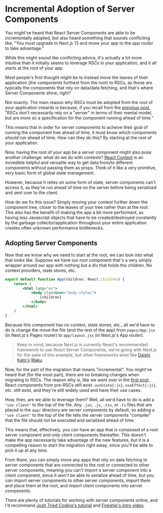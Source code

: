 
# Incremental Adoption of Server Components

You might've heard that React Server Components are able to be incrementally adopted, but also heard something that sounds conflicting like, "You must upgrade to Next.js 13 and move your app to the _app router_ to take advantage."

While this might sound like conflicting advice, it's actually a lot more intuitive than it initially seems to leverage RSCs in your application, and it all starts at the root of your app.

Most people's first thought might be to instead move the leaves of their application (the components furthest from the root) to RSCs, as those are typically the components that rely on data/data fetching, and that's where Server Components shine, right?

Not exactly. The main reason why RSCs must be adopted from the root of your application inwards is because, if you recall from the [previous post](/the-problems-rscs-solve), "RSCs don't necessarily rely on a "server" in terms of their mental model, but are more so a specification for the component running ahead of time."

This means that in order for server components to acheive their goal of running the component tree ahead of time, it must know which components _should_ run ahead of time. How can they do this? By starting at the root of your application.

Now, having the root of your app be a server component might also pose another challenge: what do we do with contexts? [React Context](https://react.dev/reference/react#context-hooks) is an incredible helpful and versatile way to get data from/to different components without passing them as props. Think of it like a very primitive, very basic form of global state management.

However, because it relies on some form of state, server components can't access it, as they're run ahead of time on the server before being serialized and sent over to the client.

How do we fix this issue? Simply moving your context further down the component tree, closer to the leaves of your tree rather than at the root. This also has the benefit of making the app a bit more performant, as having less Javascript objects that have to be created/destroyed constantly by the garbage collector/application throughout your entire application creates often unknown performance bottlenecks.

## Adopting Server Components

Now that we know why we need to start at the root, we can look into what that looks like. Suppose we have our root component that's a very simply wrapper around our app with nothing but a div that holds the children. No context providers, state stores, etc.

```jsx
export default function App(children: React.children) {
	return (
		<html lang="en">
			<body className="body-styles">
				{children}
			</body>
		</html>
	)
}
```

Because this component has no context, state stores, etc., all we'd have to do is change the move the file (and the rest of the app) from `pages/App.jsx` (in Next.js's Pages router) to `app/layout.jsx` (in Next.js's App router).

> Keep in mind, because Next.js is currently React's recommended framework to use React Server Components, we're going with Next.js for the sake of this example, but other frameworks exist like [Daishi Kato's](https://twitter.com/dai_shi) [Waku](https://github.com/dai-shi/waku).

Now, for the part of the migration that means "incremental". You might've heard that (for the most part), there are no breaking changes when migrating to RSCs. The reason why is, like we went over in the [first post](/what-are-react-server-components), React components from pre-RSCs still exist. `useState{:js}`, `useEffect{:js}`, etc. still exist, and they're still widely used and have their use cases.

How, then, are we able to leverage them? Well, all we'd have to do is add a `"use client"` to the top of the file. Any `.jsx`, `.js`, `.tsx`, or `.ts` files that are placed in the `app/` directory are server components by default, so adding a `"use client"` to the top of the file tells the server components "compiler" that the file should not be executed and serialized ahead of time.

This means that, effectively, you can have an app that is composed of a root server component and only client components thereafter. This doesn't make the app necessarily take advantage of the new features, but it is a compelling reason to start the migration right away, since you'll be able to pick it up at any time.

From there, you can simply move any apps that rely on data fetching to server components that are connected to the root or connected to other server components, meaning you can't import a server component into a client component, since it won't be able to serialize ahead of time, but you _can_ import server components to other server components, import them and place them at the root, and import client components into server components.

There are plenty of tutorials for working with server components online, and I'd recommend [Josh Tried Coding's tutorial](https://www.youtube.com/watch?v=Sbl04kOL1dM&pp=ygUYam9zaCB0cmllZCBjb2RpbmcgbmV4dGpz) and [Fireship's intro video](https://www.youtube.com/watch?v=__mSgDEOyv8&pp=ygUJbmV4dGpzIDEz).

<BlogFooter previousPost="The Problems React Server Components Solve" previousHref="/the-problems-rscs-solve" nextPost="Credits" nextHref="/credits"  />
